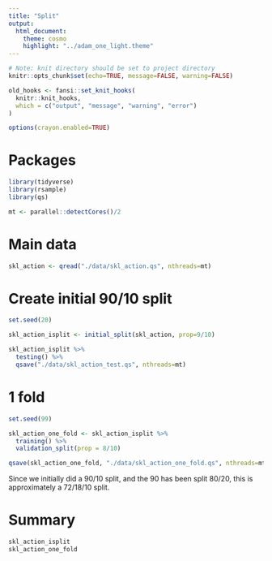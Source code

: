 ```yaml
---
title: "Split"
output:
  html_document:
    theme: cosmo
    highlight: "../adam_one_light.theme"
---
```


```r
# Note: knit directory should be set to project directory
knitr::opts_chunk$set(echo=TRUE, message=FALSE, warning=FALSE)

old_hooks <- fansi::set_knit_hooks(
  knitr::knit_hooks,
  which = c("output", "message", "warning", "error")
)

options(crayon.enabled=TRUE)
```

# Packages

```r
library(tidyverse)
library(rsample)
library(qs)

mt <- parallel::detectCores()/2
```

# Main data

```r
skl_action <- qread("./data/skl_action.qs", nthreads=mt)
```

# Create initial 90/10 split

```r
set.seed(20)

skl_action_isplit <- initial_split(skl_action, prop=9/10)
```

```r
skl_action_isplit %>%
  testing() %>%
  qsave("./data/skl_action_test.qs", nthreads=mt)
```

# 1 fold

```r
set.seed(99)

skl_action_one_fold <- skl_action_isplit %>%
  training() %>%
  validation_split(prop = 8/10)
```

```r
qsave(skl_action_one_fold, "./data/skl_action_one_fold.qs", nthreads=mt)
```

Since we initially did a 90/10 split, and the 90 has been split 80/20, this is approximately a
72/18/10 split.

# Summary

```r
skl_action_isplit
skl_action_one_fold
```

